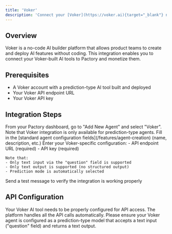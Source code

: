 ```yaml
---
title: 'Voker'
description: 'Connect your [Voker](https://voker.ai){target="_blank"} no-code AI tools to Pactory'
---
```


## Overview

Voker is a no-code AI builder platform that allows product teams to create and deploy AI features without coding. This integration enables you to connect your Voker-built AI tools to Pactory and monetize them.

## Prerequisites

- A Voker account with a prediction-type AI tool built and deployed
- Your Voker API endpoint URL
- Your Voker API key

## Integration Steps

<Steps>
  <Step title="Access Integration">
    From your Pactory dashboard, go to "Add New Agent" and select "Voker". Note that Voker integration is only available for prediction-type agents.
  </Step>
  <Step title="Configure Basic Settings">
    Fill in the [standard agent configuration fields](/features/agent-creation) (name, description, etc.)
  </Step>
  <Step title="Configure Integration">
    Enter your Voker-specific configuration:
    - API endpoint URL (required)
    - API key (required)

    Note that:
    - Only text input via the "question" field is supported
    - Only text output is supported (no structured output)
    - Prediction mode is automatically selected
  </Step>
  <Step title="Test Connection">
    Send a test message to verify the integration is working properly
  </Step>
</Steps>

## API Configuration

Your Voker AI tool needs to be properly configured for API access. The platform handles all the API calls automatically. Please ensure your Voker agent is configured as a prediction-type model that accepts a text input ("question" field) and returns a text output.
